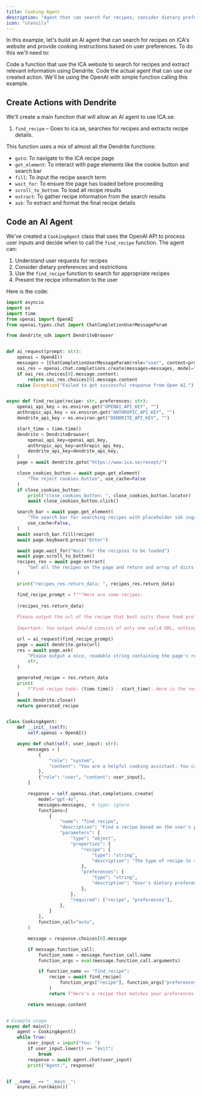 ```yaml
---
title: Cooking Agent
description: "Agent that can search for recipes, consider dietary preferences, and provide cooking instructions."
icon: "utensils"
---
```


In this example, let's build an AI agent that can search for recipes on ICA's website and provide cooking instructions based on user preferences. To do this we'll need to:

<Steps>
  <Step title="Create Actions with Dendrite">
    Code a function that use the ICA website to search for recipes and extract relevant information using Dendrite.
  </Step>
  <Step title="Code an AI Agent">
    Code the actual agent that can use our created action. We'll be using the OpenAI with simple function calling this example.
  </Step>
</Steps>

## Create Actions with Dendrite

We'll create a main function that will allow an AI agent to use ICA.se:

1. `find_recipe` – Goes to ica.se, searches for recipes and extracts recipe details.

This function uses a mix of almost all the Dendrite functions:

- `goto`: To navigate to the ICA recipe page
- `get_element`: To interact with page elements like the cookie button and search bar
- `fill`: To input the recipe search term
- `wait_for`: To ensure the page has loaded before proceeding
- `scroll_to_bottom`: To load all recipe results
- `extract`: To gather recipe information from the search results
- `ask`: To extract and format the final recipe details

## Code an AI Agent

We've created a `CookingAgent` class that uses the OpenAI API to process user inputs and decide when to call the `find_recipe` function. The agent can:

1. Understand user requests for recipes
2. Consider dietary preferences and restrictions
3. Use the `find_recipe` function to search for appropriate recipes
4. Present the recipe information to the user

Here is the code:

```python cooking_agent.py
import asyncio
import os
import time
from openai import OpenAI
from openai.types.chat import ChatCompletionUserMessageParam

from dendrite_sdk import DendriteBrowser


def ai_request(prompt: str):
    openai = OpenAI()
    messages = [ChatCompletionUserMessageParam(role="user", content=prompt)]
    oai_res = openai.chat.completions.create(messages=messages, model="gpt-4o-mini")
    if oai_res.choices[0].message.content:
        return oai_res.choices[0].message.content
    raise Exception("Failed to get successful response from Open AI.")


async def find_recipe(recipe: str, preferences: str):
    openai_api_key = os.environ.get("OPENAI_API_KEY", "")
    anthropic_api_key = os.environ.get("ANTHROPIC_API_KEY", "")
    dendrite_api_key = os.environ.get("DENDRITE_API_KEY", "")

    start_time = time.time()
    dendrite = DendriteBrowser(
        openai_api_key=openai_api_key,
        anthropic_api_key=anthropic_api_key,
        dendrite_api_key=dendrite_api_key,
    )
    page = await dendrite.goto("https://www.ica.se/recept/")

    close_cookies_button = await page.get_element(
        "The reject cookies button", use_cache=False
    )
    if close_cookies_button:
        print("close_cookies_button: ", close_cookies_button.locator)
        await close_cookies_button.click()

    search_bar = await page.get_element(
        "The search bar for searching recipes with placeholder sök ingrediens etc",
        use_cache=False,
    )
    await search_bar.fill(recipe)
    await page.keyboard.press("Enter")

    await page.wait_for("Wait for the recipies to be loaded")
    await page.scroll_to_bottom()
    recipes_res = await page.extract(
        "Get all the recipes on the page and return and array of dicts like this {{name: str, time_to_make: str, url_to_recipe: str}}"
    )

    print("recipes_res.return_data: ", recipes_res.return_data)

    find_recipe_prompt = f"""Here are some recipes:
    
    {recipes_res.return_data}
    
    Please output the url of the recipe that best suits these food preferences: {preferences}. 
    
    Important: You output should consist of only one valid URL, nothing else, pick the one that best suits my preferences."""

    url = ai_request(find_recipe_prompt)
    page = await dendrite.goto(url)
    res = await page.ask(
        "Please output a nice, readable string containing the page's recipe that contains a header for ingredients and one for the steps in English.",
        str,
    )

    generated_recipe = res.return_data
    print(
        f"Find recipe took: {time.time() - start_time}. Here is the recipe:\n\n{generated_recipe}"
    )
    await dendrite.close()
    return generated_recipe


class CookingAgent:
    def __init__(self):
        self.openai = OpenAI()

    async def chat(self, user_input: str):
        messages = [
            {
                "role": "system",
                "content": "You are a helpful cooking assistant. You can find recipes based on user preferences and dietary restrictions.",
            },
            {"role": "user", "content": user_input},
        ]

        response = self.openai.chat.completions.create(
            model="gpt-4o",
            messages=messages,  # type: ignore
            functions=[
                {
                    "name": "find_recipe",
                    "description": "Find a recipe based on the user's preferences",
                    "parameters": {
                        "type": "object",
                        "properties": {
                            "recipe": {
                                "type": "string",
                                "description": "The type of recipe to search for",
                            },
                            "preferences": {
                                "type": "string",
                                "description": "User's dietary preferences and restrictions. If you don't know the user's preferences, ask them for them.",
                            },
                        },
                        "required": ["recipe", "preferences"],
                    },
                }
            ],
            function_call="auto",
        )

        message = response.choices[0].message

        if message.function_call:
            function_name = message.function_call.name
            function_args = eval(message.function_call.arguments)

            if function_name == "find_recipe":
                recipe = await find_recipe(
                    function_args["recipe"], function_args["preferences"]
                )
                return f"Here's a recipe that matches your preferences:\n\n{recipe}"

        return message.content


# Example usage
async def main():
    agent = CookingAgent()
    while True:
        user_input = input("You: ")
        if user_input.lower() == "exit":
            break
        response = await agent.chat(user_input)
        print("Agent:", response)


if __name__ == "__main__":
    asyncio.run(main())
```